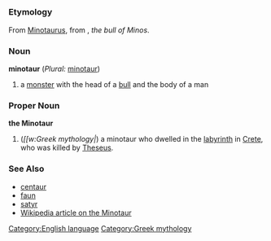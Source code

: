 =={{en}}==
[[Category:English language]]
===Etymology===
From {{la}} [[Minotaurus]], from {{grc}}, ''the bull of Minos''.
===Noun===
'''minotaur''' (''Plural:'' [[minotaur]])

#a [[monster]] with the head of a [[bull]] and the body of a man
===Proper Noun===
'''the Minotaur'''

#(''[[w:Greek mythology|'') a minotaur who dwelled in the [[labyrinth]] in [[Crete]], who was killed by [[Theseus]]. [[Category:Greek mythology]]
===See Also===
*[[centaur]]
*[[faun]]
*[[satyr]]
*[[w:minotaur|Wikipedia article on the Minotaur]]